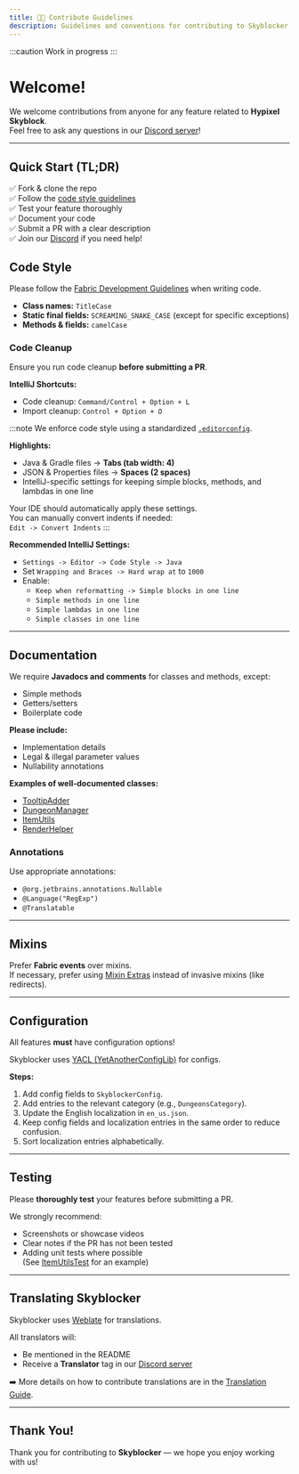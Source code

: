 ```yaml
---
title: 👨‍💻 Contribute Guidelines
description: Guidelines and conventions for contributing to Skyblocker
---
```


:::caution
Work in progress
:::

# Welcome!

We welcome contributions from anyone for any feature related to **Hypixel Skyblock**.  
Feel free to ask any questions in our [Discord server](https://discord.com/invite/aNNJHQykck)!

---

## Quick Start (TL;DR)

✅ Fork & clone the repo  
✅ Follow the [code style guidelines](#code-style)  
✅ Test your feature thoroughly  
✅ Document your code  
✅ Submit a PR with a clear description  
✅ Join our [Discord](https://discord.com/invite/aNNJHQykck) if you need help!


## Code Style

Please follow the [Fabric Development Guidelines](https://github.com/FabricMC/fabric/blob/1.21.5/CONTRIBUTING.md) when writing code.

- **Class names:** `TitleCase`
- **Static final fields:** `SCREAMING_SNAKE_CASE` (except for specific exceptions)
- **Methods & fields:** `camelCase`

### Code Cleanup

Ensure you run code cleanup **before submitting a PR**.

**IntelliJ Shortcuts:**

- Code cleanup: `Command/Control + Option + L`
- Import cleanup: `Control + Option + O`

:::note
We enforce code style using a standardized [`.editorconfig`](https://github.com/SkyblockerMod/Skyblocker/blob/master/.editorconfig).

**Highlights:**

- Java & Gradle files → **Tabs (tab width: 4)**
- JSON & Properties files → **Spaces (2 spaces)**
- IntelliJ-specific settings for keeping simple blocks, methods, and lambdas in one line

Your IDE should automatically apply these settings.  
You can manually convert indents if needed:  
`Edit -> Convert Indents`
:::

**Recommended IntelliJ Settings:**

- `Settings -> Editor -> Code Style -> Java`
- Set `Wrapping and Braces -> Hard wrap at` to `1000`
- Enable:
  - `Keep when reformatting -> Simple blocks in one line`
  - `Simple methods in one line`
  - `Simple lambdas in one line`
  - `Simple classes in one line`

---

## Documentation

We require **Javadocs and comments** for classes and methods, except:

- Simple methods
- Getters/setters
- Boilerplate code

**Please include:**

- Implementation details
- Legal & illegal parameter values
- Nullability annotations

**Examples of well-documented classes:**

- [TooltipAdder](https://github.com/SkyblockerMod/Skyblocker/blob/c87ad261a1c6ce976573b660a65e71ab03bdc106/src/main/java/de/hysky/skyblocker/skyblock/item/tooltip/TooltipAdder.java#L15)
- [DungeonManager](https://github.com/SkyblockerMod/Skyblocker/blob/c87ad261a1c6ce976573b660a65e71ab03bdc106/src/main/java/de/hysky/skyblocker/skyblock/dungeon/secrets/DungeonManager.java)
- [ItemUtils](https://github.com/SkyblockerMod/Skyblocker/blob/c87ad261a1c6ce976573b660a65e71ab03bdc106/src/main/java/de/hysky/skyblocker/utils/ItemUtils.java)
- [RenderHelper](https://github.com/SkyblockerMod/Skyblocker/blob/c87ad261a1c6ce976573b660a65e71ab03bdc106/src/main/java/de/hysky/skyblocker/utils/render/RenderHelper.java)

### Annotations

Use appropriate annotations:

- `@org.jetbrains.annotations.Nullable`
- `@Language("RegExp")`
- `@Translatable`

---

## Mixins

Prefer **Fabric events** over mixins.  
If necessary, prefer using [Mixin Extras](https://github.com/LlamaLad7/MixinExtras) instead of invasive mixins (like redirects).

---

## Configuration

All features **must** have configuration options!

Skyblocker uses [YACL (YetAnotherConfigLib)](https://github.com/isXander/YetAnotherConfigLib) for configs.

**Steps:**

1. Add config fields to `SkyblockerConfig`.
2. Add entries to the relevant category (e.g., `DungeonsCategory`).
3. Update the English localization in `en_us.json`.
4. Keep config fields and localization entries in the same order to reduce confusion.
5. Sort localization entries alphabetically.

---

## Testing

Please **thoroughly test** your features before submitting a PR.

We strongly recommend:

- Screenshots or showcase videos
- Clear notes if the PR has not been tested
- Adding unit tests where possible  
  (See [ItemUtilsTest](https://github.com/SkyblockerMod/Skyblocker/blob/master/src/test/java/de/hysky/skyblocker/utils/ItemUtilsTest.java) for an example)

---

## Translating Skyblocker

Skyblocker uses [Weblate](https://translate.hysky.de) for translations.

All translators will:

- Be mentioned in the README
- Receive a **Translator** tag in our [Discord server](https://discord.com/invite/aNNJHQykck)

➡️ More details on how to contribute translations are in the [Translation Guide](./translation).

---

## Thank You!

Thank you for contributing to **Skyblocker** — we hope you enjoy working with us!